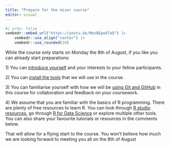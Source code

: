 ```yaml
---
title: "Prepare for the mizer course"
editor: visual
---
```



```r
#| echo: false
vembedr::embed_url("https://youtu.be/MesBEpwkTaQ") |>
    vembedr::use_align("center") |>
    vembedr::use_rounded(10)
```


While the course only starts on Monday the 8th of August, if you like you can already start preparations:

1\) You can [introduce yourself](introduce-yourself.qmd) and your interests to your fellow participants.

2\) You can [install the tools](install-tools.qmd) that we will use in the course.

3\) You can familiarise yourself with how we will be [using Git and GitHub](use-git-and-github.qmd) in this course for collaboration and feedback on your coursework.

4\) We assume that you are familiar with the basics of R programming. There are plenty of free resources to learn R. You can look through [R studio resources](https://www.rstudio.com/resources/webinars/), go through [R for Data Science](https://r4ds.had.co.nz/) or explore multiple other tools. You can also share your favourite tutorials or resources in the comments below.

That will allow for a flying start to the course. You won't believe how much we are looking forward to meeting you all on the 8th of August
